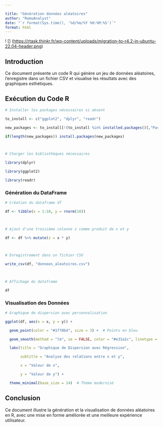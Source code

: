 ```yaml
---

title: "Génération données aléatoires"
author: "RomuAnalyst"
date: "`r format(Sys.time(), '%d/%m/%Y %H:%M:%S')`"
format: html
---
```


! [] ([https://rtask.thinkr.fr/wp-content/uploads/migration-to-r4.2-in-ubuntu-22.04-header.png](https://rtask.thinkr.fr/wp-content/uploads/migration-to-r4.2-in-ubuntu-22.04-header.png))

## Introduction

Ce document présente un code R qui génère un jeu de données aléatoires, l'enregistre dans un fichier CSV et visualise les résultats avec des graphiques esthétiques.

## Exécution du Code R

```r

# Installer les packages nécessaires si absent

to_install <- c("ggplot2", "dplyr", "readr")

new_packages <- to_install[!(to_install %in% installed.packages()[,"Package"])]

if(length(new_packages)) install.packages(new_packages)

 

# Charger les bibliothèques nécessaires

library(dplyr)

library(ggplot2)

library(readr)

```

### Génération du DataFrame

```r

# Création du dataframe df

df <- tibble(x = 1:10, y = rnorm(10))

 

# Ajout d'une troisième colonne z comme produit de x et y

df <- df %>% mutate(z = x * y)

 

# Enregistrement dans un fichier CSV

write_csv(df, "donnees_aleatoires.csv")

 

# Affichage du dataframe

df

```

### Visualisation des Données

```r

# Graphique de dispersion avec personnalisation

ggplot(df, aes(x = x, y = y)) +

  geom_point(color = "#1f78b4", size = 3) +  # Points en bleu

  geom_smooth(method = "lm", se = FALSE, color = "#e31a1c", linetype = "dashed") +  # Ligne de tendance rouge

  labs(title = "Graphique de Dispersion avec Régression",

       subtitle = "Analyse des relations entre x et y",

       x = "Valeur de x",

       y = "Valeur de y") +

  theme_minimal(base_size = 14)  # Thème modernisé

```

## Conclusion

Ce document illustre la génération et la visualisation de données aléatoires en R, avec une mise en forme améliorée et une meilleure expérience utilisateur.
